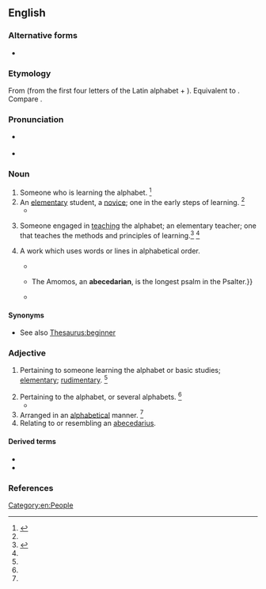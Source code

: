 {{also|Abecedarian}}
==English==

===Alternative forms===
* {{l|en|abecedary}}

===Etymology===
From {{der|en|LL.|abecedarius}} (from the first four letters of the Latin alphabet + {{m|la|-arius}}). Equivalent to {{suffix|abecedary|an|lang=en}}. Compare {{m|en|abecedary}}.

===Pronunciation===
* {{a|UK}} {{IPA|/eɪ.biː.siːˈdɛː.ɹɪ.ən/|lang=en}}
* {{a|US}} {{IPA|/ˌeɪ.biˌsiˈdɛ.ɹi.ən/|/ˌeɪ.biˌsiˈdæɹ.i.ən/|lang=en}}

===Noun===
{{en-noun}}
{{examples-right|sense=rhetoric|examples=He knew the rhetorical devices, from abecedarian, battologia, and contentio, all the way to zeugma.}}

# Someone who is learning the alphabet. {{defdate|Early 17<sup>th</sup> century.}}<ref name=SOED>{{R:SOED5|page=3}}</ref>
# An [[elementary]] student, a [[novice]]; one in the early steps of learning. {{defdate|Early 17<sup>th</sup> century.}}<ref name=SOED/>
#* {{RQ:Florio Montaigne Essayes|chapter=28|book=II|passage=A man may alwaies continue his studie, but not schooling. O fond-foolish for an old man to be ever an '''''Abcedarian''''' {{transterm|abecedaire|lang=frm}}.}}
# {{lb|en|archaic}} Someone engaged in [[teaching]] the alphabet; an elementary teacher; one that teaches the methods and principles of learning.<ref>{{R:MW3 1976|page=2}}</ref> {{defdate|Early 17<sup>th</sup> century.}}<ref name=SOED/>
# {{lb|en|rhetoric}} A work which uses words or lines in alphabetical order.
#* {{quote-journal|year=1996|journal=Mediaevalia|publisher=Center for Medieval and Early Renaissance Studies of the State University of New York at Binghamton|volume=19|page=133|passage=This formal organization is most likely to create obscurity in such elaborate and artificial forms as: palindromes (words, phrases, or verses which read the same backward or forward), '''abecedarians''' (poems in which the initial letters of lines or stanzas are arranged to{{nb...}}){{nb...}}.}}
#* {{quote-book|year=2007|title=A Descriptive Catalogue of the Music Collection of the National Library|isbn=0754651681|page=590|passage=Abecedarian verses are chanted stichoi/stichera verses in which the first letter of each verse follows an alphabetical order.{{...}}The Amomos, an '''abecedarian''', is the longest psalm in the Psalter{{nb...}}.}}
#* {{quote-book|year=2008|author=Erich J. Goller|title=Groovy|page=165|passage=An '''Abecedarian''' is any poem constrained by alphabetical order.}}

====Synonyms====
* See also [[Thesaurus:beginner]]

===Adjective===
{{en-adj}}

# {{lb|en|now|_|rare}} Pertaining to someone learning the alphabet or basic studies; [[elementary]]; [[rudimentary]]. {{defdate|Mid 17<sup>th</sup> century.}}<ref name=SOED/>
# Pertaining to the alphabet, or several alphabets. {{defdate|Mid 17<sup>th</sup> century.}}<ref name=SOED/>
#* {{quote-book|year=1971|author={{w|Brian Lumley}}|title=Rising with Surtsey|passage=The professor [...] had several other translations or feats of antiquarian deciphering to his credit. Indeed, I was extremely fortunate to find him in at the museum, for he planned to fly within the week to Peru where yet another task awaited his '''abecedarian''' talents.}}
# Arranged in an [[alphabetical]] manner. {{defdate|Mid 17<sup>th</sup> century.}}<ref name=SOED/>
# Relating to or resembling an [[abecedarius]].

====Derived terms====
{{der-top}}
* {{l|en|abecedarian insult}}
* {{l|en|abecedarian psalms}}
{{der-mid}}
{{der-bottom}}

===References===
<references/>

[[Category:en:People]]